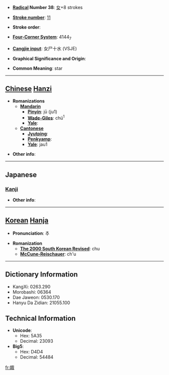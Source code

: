 * '''[[Wiktionary:Chinese radical index| Radical]] Number 38''': [[Wiktionary:Chinese radical index 女|女]]+8 strokes

* '''[[Wiktionary:Chinese total strokes index|Stroke number]]''': [[Wiktionary:Chinese total strokes index 11|11]]

* '''Stroke order''': 

* '''[[Wiktionary:Chinese four corner index|Four-Corner System]]''': 4144<sub>7</sub>

* '''[[Wiktionary:Chinese Cangjie index|Cangjie input]]''': 女尸十水 (VSJE)

* '''Graphical Significance and Origin''': 

* '''Common Meaning''': star

----

== [[Chinese]] [[Hanzi]] ==

* '''Romanizations'''
** '''[[Mandarin]]'''
*** '''[[Pinyin]]''': jū (ju1)
*** '''[[Wade-Giles]]''': chü<sup>1</sup>
*** '''[[Yale]]''': 
** '''[[Cantonese]]'''
*** '''[[Jyutping]]''':
*** '''[[Penkyamp]]''': 
*** '''[[Yale]]''': jau1

* '''Other info''': 

----

==Japanese==
===[[Kanji]]===
{{kanji|on readings=[[しゅ]] (shu), [[そう]] (sō)|kun readings=[[よめ]] (yome)}}

* '''Other info''':  

----

== [[Korean]] [[Hanja]] ==

* '''Pronunciation''': 추

* '''Romanization'''
** '''[[The 2000 South Korean Revised Romanization|The 2000 South Korean Revised]]''': chu
** '''[[McCune-Reischauer]]''': ch'u

----

== Dictionary Information ==

* KangXi: 0263.290
* Morobashi: 06364
* Dae Jaweon: 0530.170
* Hanyu Da Zidian: 21055.100

== Technical Information ==

* '''Unicode''':
** Hex: 5A35
** Decimal: 23093
* '''Big5''':
** Hex: D4D4
** Decimal: 54484

[[fr:娵]]